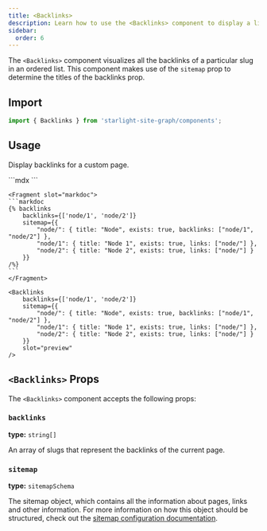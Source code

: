 ```yaml
---
title: <Backlinks>
description: Learn how to use the <Backlinks> component to display a list of backlinks.
sidebar:
  order: 6
---
```



The `<Backlinks>` component visualizes all the backlinks of a particular slug in an ordered list.
This component makes use of the `sitemap` prop to determine the titles of the backlinks prop.

## Import
```jsx
import { Backlinks } from 'starlight-site-graph/components';
```

## Usage

Display backlinks for a custom page.

<Preview>
	```mdx
	<Backlinks
		backlinks={['node/1', 'node/2']}
		sitemap={{
			"node/": { title: "Node", exists: true, backlinks: ["node/1", "node/2"] },
			"node/1": { title: "Node 1", exists: true, links: ["node/"] },
			"node/2": { title: "Node 2", exists: true, links: ["node/"] }
		}}
	/>
	```

	<Fragment slot="markdoc">
	```markdoc
	{% backlinks
		backlinks={['node/1', 'node/2']}
		sitemap={{
			"node/": { title: "Node", exists: true, backlinks: ["node/1", "node/2"] },
			"node/1": { title: "Node 1", exists: true, links: ["node/"] },
			"node/2": { title: "Node 2", exists: true, links: ["node/"] }
		}}
	/%}
	```
	</Fragment>

	<Backlinks
		backlinks={['node/1', 'node/2']}
		sitemap={{
			"node/": { title: "Node", exists: true, backlinks: ["node/1", "node/2"] },
			"node/1": { title: "Node 1", exists: true, links: ["node/"] },
			"node/2": { title: "Node 2", exists: true, links: ["node/"] }
		}}
		slot="preview"
	/>
</Preview>

## `<Backlinks>` Props

The `<Backlinks>` component accepts the following props:

### `backlinks`
**type:** `string[]`

An array of slugs that represent the backlinks of the current page.

### `sitemap`
**type:** `sitemapSchema`

The sitemap object, which contains all the information about pages, links and other information.
For more information on how this object should be structured, check out the [sitemap configuration documentation](/starlight-site-graph/configuration/sitemap).
